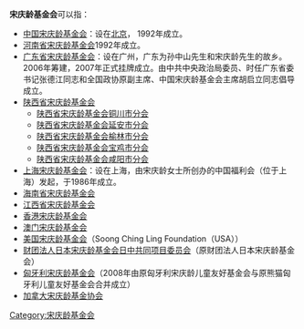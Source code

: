 '''宋庆龄基金会'''可以指：

*[[中国宋庆龄基金会|中国宋庆龄基金会]]：设在[[北京|北京]]， 1992年成立。
*[[河南省宋庆龄基金会|河南省宋庆龄基金会]]1992年成立。
*[[广东省宋庆龄基金会|广东省宋庆龄基金会]]：设在广州，广东为孙中山先生和宋庆龄先生的故乡。2006年筹建，2007年正式挂牌成立。由中共中央政治局委员、时任广东省委书记张德江同志和全国政协原副主席、中国宋庆龄基金会主席胡启立同志倡导成立。
*[[陕西省宋庆龄基金会|陕西省宋庆龄基金会]]
**[[陕西省宋庆龄基金会|陕西省宋庆龄基金会铜川市分会]]
**[[陕西省宋庆龄基金会|陕西省宋庆龄基金会延安市分会]]
**[[陕西省宋庆龄基金会|陕西省宋庆龄基金会榆林市分会]]
**[[陕西省宋庆龄基金会|陕西省宋庆龄基金会宝鸡市分会]]
**[[陕西省宋庆龄基金会|陕西省宋庆龄基金会咸阳市分会]]
*[[上海宋庆龄基金会|上海宋庆龄基金会]]：设在上海，由宋庆龄女士所创办的中国福利会（位于上海）发起，于1986年成立。
*[[海南省宋庆龄基金会|海南省宋庆龄基金会]]
*[[江西省宋庆龄基金会|江西省宋庆龄基金会]]
*[[香港宋庆龄基金会|香港宋庆龄基金会]]
*[[澳门宋庆龄基金会|澳门宋庆龄基金会]]
*[[美国宋庆龄基金会|美国宋庆龄基金会]]（Soong Ching Ling Foundation（USA））
*[[财团法人日本宋庆龄基金会日中共同项目委员会|财团法人日本宋庆龄基金会日中共同项目委员会]]（原财团法人日本宋庆龄基金会）
*[[匈牙利宋庆龄基金会|匈牙利宋庆龄基金会]]（2008年由原匈牙利宋庆龄儿童友好基金会与原熊猫匈牙利儿童友好基金会合并成立）
*[[加拿大宋庆龄基金协会|加拿大宋庆龄基金协会]]

{{消歧義|S|Cat=六字消歧義}}
[[Category:宋庆龄基金会|Category:宋庆龄基金会]]